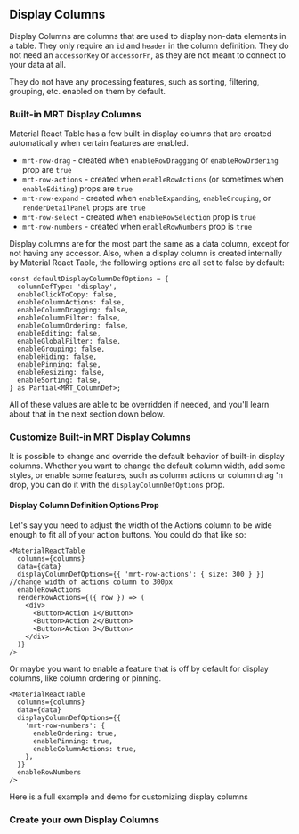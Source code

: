 
<Head>
  <title>Material React Table Docs - Display Columns</title>
  <meta
    name="description"
    content="How to create or edit display columns in Material React Table"
  />
</Head>

## Display Columns

Display Columns are columns that are used to display non-data elements in a table. They only require an `id` and `header` in the column definition. They do not need an `accessorKey` or `accessorFn`, as they are not meant to connect to your data at all.

They do not have any processing features, such as sorting, filtering, grouping, etc. enabled on them by default.

### Built-in MRT Display Columns

Material React Table has a few built-in display columns that are created automatically when certain features are enabled.

- `mrt-row-drag` - created when `enableRowDragging` or `enableRowOrdering` prop are `true`
- `mrt-row-actions` - created when `enableRowActions` (or sometimes when `enableEditing`) props are `true`
- `mrt-row-expand` - created when `enableExpanding`, `enableGrouping`, or `renderDetailPanel` props are `true`
- `mrt-row-select` - created when `enableRowSelection` prop is `true`
- `mrt-row-numbers` - created when `enableRowNumbers` prop is `true`

Display columns are for the most part the same as a data column, except for not having any accessor. Also, when a display column is created internally by Material React Table, the following options are all set to false by default:

```tsx
const defaultDisplayColumnDefOptions = {
  columnDefType: 'display',
  enableClickToCopy: false,
  enableColumnActions: false,
  enableColumnDragging: false,
  enableColumnFilter: false,
  enableColumnOrdering: false,
  enableEditing: false,
  enableGlobalFilter: false,
  enableGrouping: false,
  enableHiding: false,
  enablePinning: false,
  enableResizing: false,
  enableSorting: false,
} as Partial<MRT_ColumnDef>;
```

All of these values are able to be overridden if needed, and you'll learn about that in the next section down below.

### Customize Built-in MRT Display Columns

It is possible to change and override the default behavior of built-in display columns. Whether you want to change the default column width, add some styles, or enable some features, such as column actions or column drag 'n drop, you can do it with the `displayColumnDefOptions` prop.

#### Display Column Definition Options Prop

Let's say you need to adjust the width of the Actions column to be wide enough to fit all of your action buttons. You could do that like so:

```tsx
<MaterialReactTable
  columns={columns}
  data={data}
  displayColumnDefOptions={{ 'mrt-row-actions': { size: 300 } }} //change width of actions column to 300px
  enableRowActions
  renderRowActions={({ row }) => (
    <div>
      <Button>Action 1</Button>
      <Button>Action 2</Button>
      <Button>Action 3</Button>
    </div>
  )}
/>
```

Or maybe you want to enable a feature that is off by default for display columns, like column ordering or pinning.

```tsx
<MaterialReactTable
  columns={columns}
  data={data}
  displayColumnDefOptions={{
    'mrt-row-numbers': {
      enableOrdering: true,
      enablePinning: true,
      enableColumnActions: true,
    },
  }}
  enableRowNumbers
/>
```

Here is a full example and demo for customizing display columns

<Example />

### Create your own Display Columns
